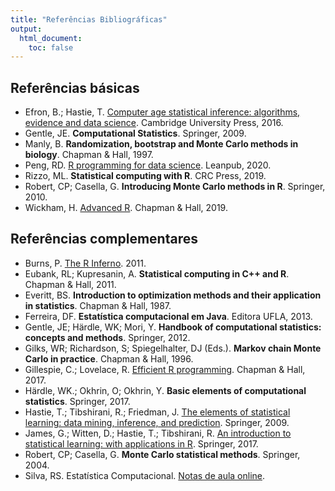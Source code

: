 ```yaml
---
title: "Referências Bibliográficas"
output:
  html_document:
    toc: false
---
```


## Referências básicas

- Efron, B.; Hastie, T. [Computer age statistical inference: algorithms,
  evidence and data science](https://web.stanford.edu/~hastie/CASI/).
  Cambridge University Press, 2016.
- Gentle, JE. **Computational Statistics**. Springer, 2009.
- Manly, B. **Randomization, bootstrap and Monte Carlo methods in
biology**. Chapman & Hall, 1997.
- Peng, RD. [R programming for data
  science](https://bookdown.org/rdpeng/rprogdatascience/).
  Leanpub, 2020.
- Rizzo, ML. **Statistical computing with R**. CRC Press, 2019.
- Robert, CP; Casella, G. **Introducing Monte Carlo methods in R**.
Springer, 2010.
- Wickham, H. [Advanced R](https://adv-r.hadley.nz/). Chapman &
  Hall, 2019.


## Referências complementares

- Burns, P. [The R
  Inferno](http://www.burns-stat.com/pages/Tutor/R_inferno.pdf). 2011.
- Eubank, RL; Kupresanin, A. **Statistical computing in C++ and R**.
Chapman & Hall, 2011.
- Everitt, BS. **Introduction to optimization methods and their
application in statistics**. Chapman & Hall, 1987.
- Ferreira, DF. **Estatística computacional em Java**. Editora
UFLA, 2013.
- Gentle, JE; Härdle, WK; Mori, Y. **Handbook of computational
statistics: concepts and methods**. Springer, 2012.
- Gilks, WR; Richardson, S; Spiegelhalter, DJ (Eds.). **Markov chain
  Monte Carlo in practice**. Chapman & Hall, 1996.
- Gillespie, C.; Lovelace, R. [Efficient R
programming](https://csgillespie.github.io/efficientR/). Chapman &
Hall, 2017.
- Härdle, WK.; Okhrin, O; Okhrin, Y. **Basic elements of computational
  statistics**. Springer, 2017.
- Hastie, T.; Tibshirani, R.; Friedman, J. [The elements of statistical
learning: data mining, inference, and
prediction](https://web.stanford.edu/~hastie/ElemStatLearn/).
Springer, 2009.
- James, G.; Witten, D.; Hastie, T.; Tibshirani, R. [An introduction to
  statistical learning: with applications in
  R](https://www.statlearning.com/). Springer, 2017.
- Robert, CP; Casella, G. **Monte Carlo statistical methods**.
Springer, 2004.
- Silva, RS. Estatística Computacional. [Notas de aula
  online](http://www.im.ufrj.br/ralph/estatisticacomputacional.html).

<!-- ## Referências *online* -->

<!-- - <http://www.dex.ufla.br/~danielff/ensino/estatisticacomputacional.html>; -->
<!-- - <https://ecivilufes.files.wordpress.com/2011/03/algoritimos.pdf>; -->
<!-- - <http://www.impa.br/opencms/pt/biblioteca/pm/PM_21.pdf>; -->
<!-- - <http://www.icmc.usp.br/~ehlers/slides-comp.pdf>; -->
<!-- - <https://sites.google.com/site/thaisf/Home/cursos/estatcompg> -->
<!-- - [Método da aceitação e rejeição](http://www.columbia.edu/~ks20/4703-Sigman/4703-07-Notes-ARM.pdf) -Karl Sigman. -->
<!-- - <http://www.cs.cmu.edu/~tcortina/15-105sp09/Unit02PtC.pdf>; -->
<!-- - [Bootstrap inference - Francisco Cribari-Neto](http://conteudo.icmc.usp.br/CMS/Arquivos/arquivos_enviados/SECAO-POSGRAD_87_bootstrap-slides.pdf). -->
<!-- - [Can You Behave Randomly?](http://faculty.rhodes.edu/wetzel/random/intro.html) - Robert R. Coveyou. -->
